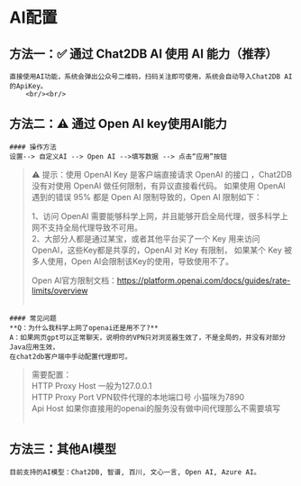 # AI配置

## 方法一：✅ 通过 Chat2DB AI 使用 AI 能力（推荐）  
    直接使用AI功能，系统会弹出公众号二维码，扫码关注即可使用，系统会自动导入Chat2DB AI 的ApiKey。
        <br/><br/>



## 方法二：⚠ 通过 Open AI key使用AI能力
    #### 操作方法
    设置--> 自定义AI --> Open AI -->填写数据 --> 点击“应用”按钮

>  ⚠ 提示：使用 OpenAI Key 是客户端直接请求 OpenAI 的接口 ，Chat2DB 没有对使用 OpenAI 做任何限制，有异议直接看代码。
>  如果使用 OpenAI 遇到的错误 95% 都是 Open AI 限制导致的，Open AI 限制如下：
>
>    1、访问 OpenAI 需要能够科学上网，并且能够开启全局代理，很多科学上网不支持全局代理导致不可用。  
>    2、大部分人都是通过某宝，或者其他平台买了一个 Key 用来访问 OpenAI，这些Key都是共享的，OpenAI 对 Key 有限制，
>    如果某个 Key 被多人使用，Open AI会限制该Key的使用，导致使用不了。
>
>    Open AI官方限制文档：https://platform.openai.com/docs/guides/rate-limits/overview  
    <br/>


    #### 常见问题  
    **Q：为什么我科学上网了openai还是用不了?**  
    A：如果网页gpt可以正常聊天，说明你的VPN只对浏览器生效了，不是全局的，并没有对部分Java应用生效，
    在chat2db客户端中手动配置代理即可。
>   需要配置：  
>     HTTP Proxy Host 一般为127.0.0.1  
>     HTTP Proxy Port VPN软件代理的本地端口号 小猫咪为7890  
>    Api Host 如果你直接用的openai的服务没有做中间代理那么不需要填写  
    <br/>

## 方法三：其他AI模型
    目前支持的AI模型：Chat2DB, 智谱, 百川, 文心一言, Open AI, Azure AI。  